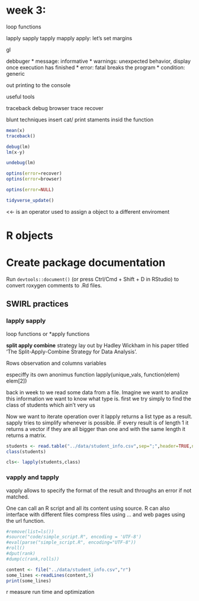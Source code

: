 # week 3:

loop functions

lapply sapply
tapply mapply 
apply: let's set margins


gl

debbuger
* message: informative 
* warnings: unexpected behavior, display once execution has finished
* error: fatal breaks the program
* condition: generic



out printing to the console

useful tools


traceback
debug 
browser
trace 
recover

blunt techniques insert cat/ print staments insid the function

```r
mean(x)
traceback()

debug(lm)
lm(x-y)

undebug(lm)

optins(error=recover)
optins(error=browser)

optins(error=NULL)

```




 
```r
tidyverse_update()
```


<<- is an operator used to assign a object to a different enviroment




# R objects
# Create package documentation 
Run ```devtools::document()``` (or press Ctrl/Cmd + Shift + D in RStudio) to convert roxygen comments to .Rd files. 



## SWIRL practices 

### lapply sapply
loop functions or *apply functions

__split apply combine__ strategy lay out by Hadley Wickham in his  paper titled 'The Split-Apply-Combine Strategy for Data Analysis'.



Rows observation and columns variables


especiffy its own anonimus function 
lapply(unique_vals, function(elem) elem[2])

back in week to we read some data from a file. Imagine we want to analize this information we want to know what type is. first we try simply to find the class of students which ain't very us 

Now we want to iterate operation over it
lapply returns a list type as a result. sapply tries to simplify whenever is possible. iF every result is of length 1 it returns a vector if they are all bigger than one and with the same length it returns a matrix. 
```r
students <- read.table("../data/student_info.csv",sep=";",header=TRUE,nrows=5)
class(students)

cls<- lapply(students,class)

```



### vapply and tapply
vapply allows to specify the format of the result and throughs an error if not matched.






One can call an R script and all its content using source. R can also interface with different files compress files using ... and web pages using the url function.
```r
#remove(list=ls())
#source("code/simple_script.R", encoding = 'UTF-8')
#eval(parse("simple_script.R", encoding="UTF-8"))
#roll()
#dput(rank)
#dump(c(rank,rolls))
```


```r
content <- file("../data/student_info.csv","r")
some_lines <-readLines(content,5)
print(some_lines)
```
 


r measure run time and optimization

